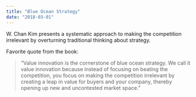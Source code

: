 ```yaml
---
title: "Blue Ocean Strategy"
date: "2018-03-01"
---
```


W. Chan Kim presents a systematic approach to making the competition irrelevant by overturning traditional thinking about strategy.

Favorite quote from the book:

> “Value innovation is the cornerstone of blue ocean strategy. We call it value innovation because instead of focusing on beating the competition, you focus on making the competition irrelevant by creating a leap in value for buyers and your company, thereby opening up new and uncontested market space.”
